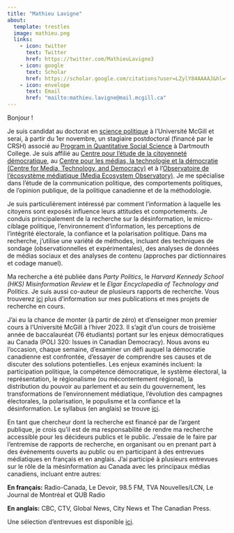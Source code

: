 ```yaml
---
title: "Mathieu Lavigne"
about:
  template: trestles
  image: mathieu.png
  links:
    - icon: twitter
      text: Twitter
      href: https://twitter.com/MathieuLavigne3
    - icon: google
      text: Scholar
      href: https://scholar.google.com/citations?user=LZylY84AAAAJ&hl=fr&oi=ao
    - icon: envelope
      text: Email
      href: "mailto:mathieu.lavigne@mail.mcgill.ca"
---
```


<section class="about">

Bonjour !

Je suis candidat au doctorat en [science politique](https://www.mcgill.ca/politicalscience/){target="_blank"} à l'Université McGill et serai, à partir du 1er novembre, un stagiaire postdoctoral (financé par le CRSH) associé au [Program in Quantitative Social Science](https://qss.dartmouth.edu/) à Dartmouth College. Je suis affilié au [Centre pour l'étude de la citoyenneté démocratique](https://csdc-cecd.ca/){target="_blank"}, au [Centre pour les médias, la technologie et la démocratie (Centre for Media, Technology, and Democracy)](https://www.mediatechdemocracy.com/){target="_blank"} et à l'[Observatoire de l'écosystème médiatique (Media Ecosystem Observatory)](https://www.mediaecosystemobservatory.com/){target="_blank"}. Je me spécialise dans l'étude de la communication politique, des comportements politiques, de l'opinion publique, de la politique canadienne et de la méthodologie. 

Je suis particulièrement intéressé par comment l'information à laquelle les citoyens sont exposés influence leurs attitudes et comportements. Je conduis principalement de la recherche sur la désinformation, le micro-ciblage politique, l'environnement d'information, les perceptions de l'intégrité électorale, la confiance et la polarisation politique. Dans ma recherche, j'utilise une variété de méthodes, incluant des techniques de sondage (observationnelles et expérimentales), des analyses de données de médias sociaux et des analyses de contenu (approches par dictionnaires et codage manuel). 

Ma recherche a été publiée dans *Party Politics*, le *Harvard Kennedy School (HKS) Misinformation Review* et le *Elgar Encyclopedia of Technology and Politics*. Je suis aussi co-auteur de plusieurs rapports de recherche. Vous trouverez [ici](../Research/index.qmd){target="_blank"} plus d'information sur mes publications et mes projets de recherche en cours.

J'ai eu la chance de monter (à partir de zéro) et d'enseigner mon premier cours à l'Université McGill à l'hiver 2023. Il s'agit d'un cours de troisième année de baccalauréat (76 étudiants) portant sur les enjeux démocratiques au Canada (POLI 320: Issues in Canadian Democracy). Nous avons eu l'occasion, chaque semaine, d'examiner un défi auquel la démocratie canadienne est confrontée, d'essayer de comprendre ses causes et de discuter des solutions potentielles. Les enjeux examinés incluent: la participation politique, la compétence démocratique, le système électoral, la représentation, le régionalisme (ou mécontentement régional), la distribution du pouvoir au parlement et au sein du gouvernement, les transformations de l'environnement médiatique, l'évolution des campagnes électorales, la polarisation, le populisme et la confiance et la désinformation. Le syllabus (en anglais) se trouve [ici](../Teaching/POLI320_W23.pdf){target="_blank"}.

En tant que chercheur dont la recherche est financé par de l'argent publique, je crois qu'il est de ma responsabilité de rendre ma recherche accessible pour les décideurs publics et le public. J'essaie de le faire par l'entremise de rapports de recherche, en organisant ou en prenant part à des événements ouverts au public ou en participant à des entrevues médiatiques en français et en anglais. J'ai participé à plusieurs entrevues sur le rôle de la mésinformation au Canada avec les principaux médias canadiens, incluant entre autres: 

**En français:** Radio-Canada, Le Devoir, 98.5 FM, TVA Nouvelles/LCN, Le Journal de Montréal et QUB Radio 

**En anglais:** CBC, CTV, Global News, City News et The Canadian Press. 

Une sélection d'entrevues est disponible [ici](../Media/index.qmd){target="_blank"}.

</section>